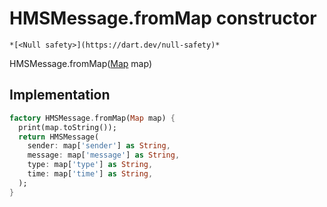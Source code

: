 # HMSMessage.fromMap constructor

    *[<Null safety>](https://dart.dev/null-safety)*

HMSMessage.fromMap([Map](https://api.flutter.dev/flutter/dart-core/Map-class.html) map)

## Implementation

```dart
factory HMSMessage.fromMap(Map map) {
  print(map.toString());
  return HMSMessage(
    sender: map['sender'] as String,
    message: map['message'] as String,
    type: map['type'] as String,
    time: map['time'] as String,
  );
}
```
